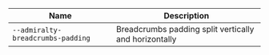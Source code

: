 
| Name | Description |
| --- | --- |
| `--admiralty-breadcrumbs-padding` | Breadcrumbs padding split vertically and horizontally |

